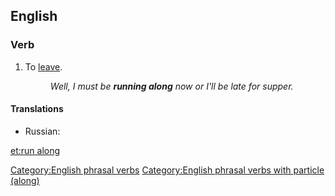 ==English==

===Verb===
{{en-verb|head=[[run]] [[along]]|runs along|running along|ran along|run along}}

# To [[leave]].
#:''Well, I must be '''running along''' now or I'll be late for supper.''

====Translations====
{{trans-top|To leave}}
* Russian: {{t+|ru|уходить}}
{{trans-mid}}
{{trans-bottom}}

[[Category:English phrasal verbs]]
[[Category:English phrasal verbs with particle (along)]]

[[et:run along]]